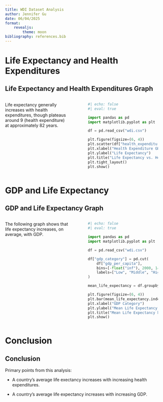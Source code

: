 ```yaml
---
title: WDI Dataset Analysis
author: Jennifer Gu
date: 06/04/2025
format:
    revealjs:
        theme: moon
bibliography: references.bib
---
```

# Life Expectancy and Health Expenditures

## Life Expectancy and Health Expenditures Graph {data-transition="zoom"}

:::: {.columns}

::: {.column width="45%"}
Life expectancy generally increases with health expenditures, though plateaus around 9 (health expenditure) at approximately 82 years.
:::

::: {.column width="5%"}

:::

::: {.column width="50%"}
```python
#| echo: false
#| eval: true

import pandas as pd
import matplotlib.pyplot as plt

df = pd.read_csv("wdi.csv")

plt.figure(figsize=(6, 4))
plt.scatter(df["health_expenditure_gdp_share"], df["life_expectancy"])
plt.xlabel("Health Expenditure GDP Share")
plt.ylabel("Life Expectancy")
plt.title("Life Expectancy vs. Health Expenditure")
plt.tight_layout()
plt.show()
```
:::

::::

# GDP and Life Expectancy

## GDP and Life Expectancy Graph {data-transition="zoom"}

:::: {.columns}

::: {.column width="45%"}
The following graph shows that life expectancy increases, on average, with GDP.
:::

::: {.column width="5%"}

:::

::: {.column width="50%"}
```python
#| echo: false
#| eval: true

import pandas as pd
import matplotlib.pyplot as plt

df = pd.read_csv("wdi.csv")

df["gdp_category"] = pd.cut(
    df["gdp_per_capita"],
    bins=[-float("inf"), 2000, 14000, float("inf")],
    labels=["Low", "Middle", "High"]
)

mean_life_expectancy = df.groupby("gdp_category", observed=False)["life_expectancy"].mean()

plt.figure(figsize=(6, 4))
plt.bar(mean_life_expectancy.index, mean_life_expectancy.values)
plt.xlabel("GDP Category")
plt.ylabel("Mean Life Expectancy")
plt.title("Mean Life Expectancy by GDP Category")
plt.show()
```
:::

::::

# Conclusion

## Conclusion
Primary points from this analysis:

- A country's average life exectancy increases with increasing health expenditures.

- A country's average life expectancy increases with increasing GDP.